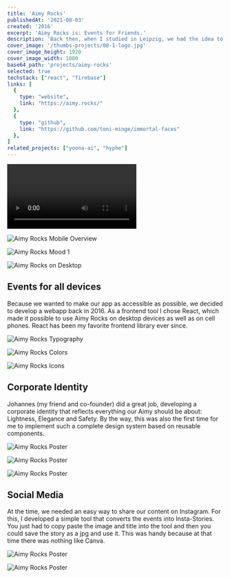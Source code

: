 ```yaml
---
title: 'Aimy Rocks'
publishedAt: '2021-08-03'
created: '2016'
excerpt: 'Aimy Rocks is: Events for Friends.'
description: 'Back then, when I studied in Leipzig, we had the idea to make a kind of AirBnB for house parties. After many different versions, this is the final version: A tool where hosts can create an event and guests can vote together in groups on which event they want to go to.'
cover_image: '/thumbs-projects/08-1-logo.jpg'
cover_image_height: 1920
cover_image_width: 1080
base64_path: 'projects/aimy-rocks'
selected: true
techstack: ["react", "firebase"]
links: [
  {
    type: "website",
    link: "https://aimy.rocks/"
  },
  {
    type: "github",
    link: "https://github.com/toni-minge/immortal-faces"
  },
]
related_projects: ["yoona-ai", "hyphe"]
---
```


![Interface Test](/projects/aimy-rocks/03-video.mp4)

![Aimy Rocks Mobile Overview](/projects/aimy-rocks/04-Mobile.jpg)

![Aimy Rocks Mood 1](/projects/aimy-rocks/05-1-mood.jpg)

![Aimy Rocks on Desktop](/projects/aimy-rocks/06-desktop_.jpg)

<section className="project-section">

## Events for all devices
Because we wanted to make our app as accessible as possible, we decided to develop a webapp back in 2016. As a frontend tool I chose React, which made it possible to use Aimy Rocks on desktop devices as well as on cell phones. React has been my favorite frontend library ever since.

</section>

![Aimy Rocks Typography](/projects/aimy-rocks/08-2-typography.jpg)

![Aimy Rocks Colors](/projects/aimy-rocks/09-2-colors.jpg)

![Aimy Rocks Icons](/projects/aimy-rocks/09-icons.jpg)

<section className="project-section">

## Corporate Identity

Johannes (my friend and co-founder) did a great job, developing a corporate identity that reflects everything our Aimy should be about: Lightness, Elegance and Safety. By the way, this was also the first time for me to implement such a complete design system based on reusable components.
</section>

![Aimy Rocks Poster](/projects/aimy-rocks/10-poster.jpg)

![Aimy Rocks Poster](/projects/aimy-rocks/11-stationary_.jpg)


![Aimy Rocks Poster](/projects/aimy-rocks/13-stories_.jpg)

<section className="project-section">

## Social Media

At the time, we needed an easy way to share our content on Instagram. For this, I developed a simple tool that converts the events into Insta-Stories. You just had to copy paste the image and title into the tool and then you could save the story as a jpg and use it. This was handy because at that time there was nothing like Canva.
</section>

![Aimy Rocks Poster](/projects/aimy-rocks/12-socialmedia.jpg)

![Aimy Rocks Poster](/projects/aimy-rocks/14-sticker.jpg)
